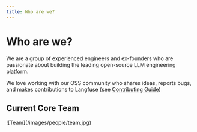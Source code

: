 ```yaml
---
title: Who are we?
---
```


# Who are we?

We are a group of experienced engineers and ex-founders who are passionate about building the leading open-source LLM engineering platform.

We love working with our OSS community who shares ideas, reports bugs, and makes contributions to Langfuse (see [Contributing Guide](https://github.com/langfuse/langfuse/blob/main/CONTRIBUTING.md))

## Current Core Team

<Frame>![Team](/images/people/team.jpg)</Frame>


<TeamMembers />

